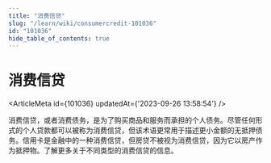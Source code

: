 ```yaml
---
title: "消费信贷"
slug: "/learn/wiki/consumercredit-101036"
id: "101036"
hide_table_of_contents: true
---
```



# 消费信贷

<ArticleMeta id={101036} updatedAt={'2023-09-26 13:58:54'} />
<div className='border-solid border-b border-t-0 my-4 border-[var(--ifm-color-gray-300)]' />

消费信贷，或者消费债务，是为了购买商品和服务而承担的个人债务。尽管任何形式的个人贷款都可以被称为消费信贷，但该术语更常用于描述更小金额的无抵押债务。信用卡是金融中的一种消费信贷，但房贷不被视为消费信贷，因为它以房产作为抵押物。了解更多关于不同类型的消费信贷的信息。
